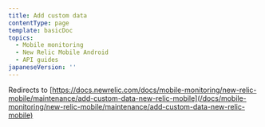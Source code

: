 ```yaml
---
title: Add custom data
contentType: page
template: basicDoc
topics:
  - Mobile monitoring
  - New Relic Mobile Android
  - API guides
japaneseVersion: ''
---
```


Redirects to [https://docs.newrelic.com/docs/mobile-monitoring/new-relic-mobile/maintenance/add-custom-data-new-relic-mobile](/docs/mobile-monitoring/new-relic-mobile/maintenance/add-custom-data-new-relic-mobile)
